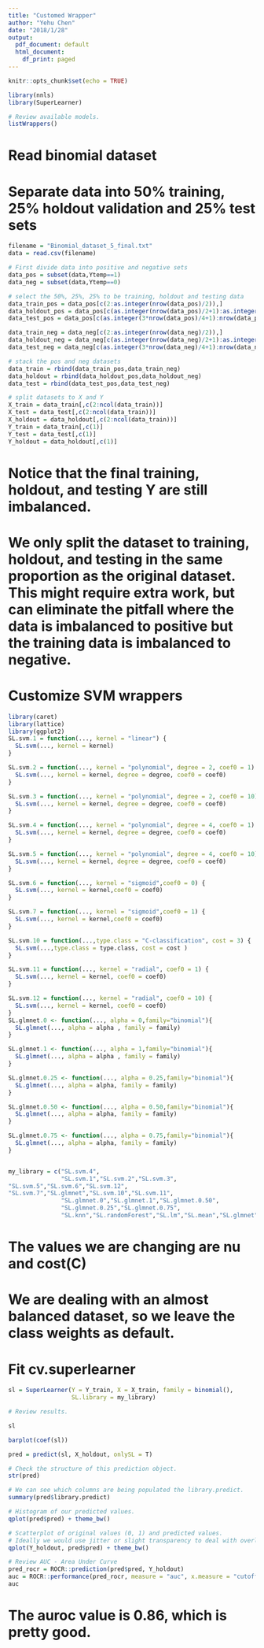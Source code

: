 ```yaml
---
title: "Customed Wrapper"
author: "Yehu Chen"
date: "2018/1/28"
output:
  pdf_document: default
  html_document:
    df_print: paged
---
```


```r
knitr::opts_chunk$set(echo = TRUE)
```

```r
library(nnls)
library(SuperLearner)

# Review available models.
listWrappers()
```

# Read binomial dataset
# Separate data into 50% training, 25% holdout validation and 25% test sets
```r
filename = "Binomial_dataset_5_final.txt"
data = read.csv(filename)

# First divide data into positive and negative sets
data_pos = subset(data,Ytemp==1)
data_neg = subset(data,Ytemp==0)

# select the 50%, 25%, 25% to be training, holdout and testing data
data_train_pos = data_pos[c(2:as.integer(nrow(data_pos)/2)),]
data_holdout_pos = data_pos[c(as.integer(nrow(data_pos)/2+1):as.integer(3*nrow(data_pos)/4)),]
data_test_pos = data_pos[c(as.integer(3*nrow(data_pos)/4+1):nrow(data_pos)),]

data_train_neg = data_neg[c(2:as.integer(nrow(data_neg)/2)),]
data_holdout_neg = data_neg[c(as.integer(nrow(data_neg)/2+1):as.integer(3*nrow(data_neg)/4)),]
data_test_neg = data_neg[c(as.integer(3*nrow(data_neg)/4+1):nrow(data_neg)),]

# stack the pos and neg datasets
data_train = rbind(data_train_pos,data_train_neg)
data_holdout = rbind(data_holdout_pos,data_holdout_neg)
data_test = rbind(data_test_pos,data_test_neg)

# split datasets to X and Y
X_train = data_train[,c(2:ncol(data_train))]
X_test = data_test[,c(2:ncol(data_train))]
X_holdout = data_holdout[,c(2:ncol(data_train))]
Y_train = data_train[,c(1)]
Y_test = data_test[,c(1)]
Y_holdout = data_holdout[,c(1)]
```

# Notice that the final training, holdout, and testing Y are still imbalanced.
# We only split the dataset to training, holdout, and testing in the same proportion as the original dataset. This might require extra work, but can eliminate the pitfall where the data is imbalanced to positive but the training data is imbalanced to negative.

# Customize SVM wrappers
```r
library(caret)
library(lattice)
library(ggplot2)
SL.svm.1 = function(..., kernel = "linear") {
  SL.svm(..., kernel = kernel)
}

SL.svm.2 = function(..., kernel = "polynomial", degree = 2, coef0 = 1) {
  SL.svm(..., kernel = kernel, degree = degree, coef0 = coef0)
}

SL.svm.3 = function(..., kernel = "polynomial", degree = 2, coef0 = 10) {
  SL.svm(..., kernel = kernel, degree = degree, coef0 = coef0)
}

SL.svm.4 = function(..., kernel = "polynomial", degree = 4, coef0 = 1) {
  SL.svm(..., kernel = kernel, degree = degree, coef0 = coef0)
}

SL.svm.5 = function(..., kernel = "polynomial", degree = 4, coef0 = 10) {
  SL.svm(..., kernel = kernel, degree = degree, coef0 = coef0)
}

SL.svm.6 = function(..., kernel = "sigmoid",coef0 = 0) {
  SL.svm(..., kernel = kernel,coef0 = coef0)
}

SL.svm.7 = function(..., kernel = "sigmoid",coef0 = 1) {
  SL.svm(..., kernel = kernel,coef0 = coef0)
}

SL.svm.10 = function(...,type.class = "C-classification", cost = 3) {
  SL.svm(...,type.class = type.class, cost = cost )
}

SL.svm.11 = function(..., kernel = "radial", coef0 = 1) {
  SL.svm(..., kernel = kernel, coef0 = coef0)
}

SL.svm.12 = function(..., kernel = "radial", coef0 = 10) {
  SL.svm(..., kernel = kernel, coef0 = coef0)
}
SL.glmnet.0 <- function(..., alpha = 0,family="binomial"){
  SL.glmnet(..., alpha = alpha , family = family)
}

SL.glmnet.1 <- function(..., alpha = 1,family="binomial"){
  SL.glmnet(..., alpha = alpha , family = family)
}

SL.glmnet.0.25 <- function(..., alpha = 0.25,family="binomial"){
  SL.glmnet(..., alpha = alpha, family = family)
}

SL.glmnet.0.50 <- function(..., alpha = 0.50,family="binomial"){
  SL.glmnet(..., alpha = alpha, family = family)
}

SL.glmnet.0.75 <- function(..., alpha = 0.75,family="binomial"){
  SL.glmnet(..., alpha = alpha, family = family)
}


my_library = c("SL.svm.4",
               "SL.svm.1","SL.svm.2","SL.svm.3",
"SL.svm.5","SL.svm.6","SL.svm.12",
"SL.svm.7","SL.glmnet","SL.svm.10","SL.svm.11",
               "SL.glmnet.0","SL.glmnet.1","SL.glmnet.0.50",
               "SL.glmnet.0.25","SL.glmnet.0.75",
               "SL.knn","SL.randomForest","SL.lm","SL.mean","SL.glmnet","SL.glm","SL.nnls")
```

# The values we are changing are nu and cost(C)
# We are dealing with an almost balanced dataset, so we leave the class weights as default.

# Fit cv.superlearner
```r
sl = SuperLearner(Y = Y_train, X = X_train, family = binomial(),
                  SL.library = my_library)

# Review results.
```

```r
sl
```


```r
barplot(coef(sl))
```


```r
pred = predict(sl, X_holdout, onlySL = T)

# Check the structure of this prediction object.
str(pred)

# We can see which columns are being populated the library.predict.
summary(pred$library.predict)

# Histogram of our predicted values.
qplot(pred$pred) + theme_bw()

# Scatterplot of original values (0, 1) and predicted values.
# Ideally we would use jitter or slight transparency to deal with overlap.
qplot(Y_holdout, pred$pred) + theme_bw()

# Review AUC - Area Under Curve
pred_rocr = ROCR::prediction(pred$pred, Y_holdout)
auc = ROCR::performance(pred_rocr, measure = "auc", x.measure = "cutoff")@y.values[[1]]
auc
```


# The auroc value is 0.86, which is pretty good.